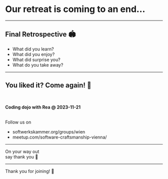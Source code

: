 # Our retreat is coming to an end...

---

## Final Retrospective 🏟️

* What did you learn?
* What did you enjoy?
* What did surprise you?
* What do you take away?

---

## You liked it? Come again! 🔁

<br>

**Coding dojo with Rea @ 2023-11-21**

<br>
Follow us on

* softwerkskammer.org/groups/wien
* meetup.com/software-craftsmanship-vienna/

---

::: {.r-fit-text}
On your way out
<br>
say thank you 🤝
:::

---

::: {.r-fit-text}
Thank you for joining! 🎈
:::

